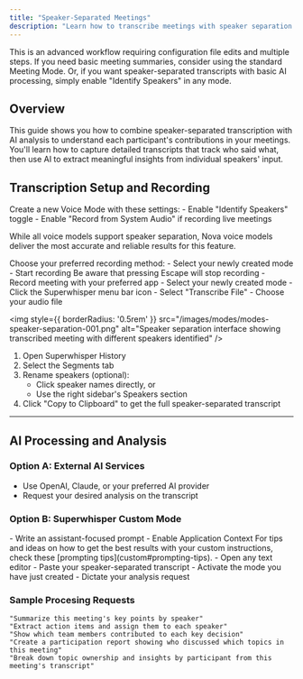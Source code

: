```yaml
---
title: "Speaker-Separated Meetings"
description: "Learn how to transcribe meetings with speaker separation and process them with AI for enhanced insights. This method combines Superwhisper's speaker identification capabilities with powerful AI processing."
---
```


<Note>
This is an advanced workflow requiring configuration file edits and multiple steps. If you need basic meeting summaries, consider using the standard Meeting Mode. Or, if you want speaker-separated transcripts with basic AI processing, simply enable "Identify Speakers" in any mode.
</Note>

## Overview
This guide shows you how to combine speaker-separated transcription with AI analysis to understand each participant's contributions in your meetings. You'll learn how to capture detailed transcripts that track who said what, then use AI to extract meaningful insights from individual speakers' input.

## Transcription Setup and Recording
<Steps>
<Step title="Create a Speaker Separation Mode">
Create a new Voice Mode with these settings:
- Enable "Identify Speakers" toggle
- Enable "Record from System Audio" if recording live meetings

<Tip>While all voice models support speaker separation, Nova voice models deliver the most accurate and reliable results for this feature.</Tip>
</Step>

<Step title="Capture & Transcribe Your Meeting">
Choose your preferred recording method:

<AccordionGroup>
<Accordion title="Live Recording">
- Select your newly created mode
- Start recording
<Note>Be aware that pressing Escape will stop recording</Note>
</Accordion>

<Accordion title="Process Existing Audio">
- Record meeting with your preferred app
- Select your newly created mode
- Click the Superwhisper menu bar icon
- Select "Transcribe File"
- Choose your audio file
</Accordion>
</AccordionGroup>
</Step>

<Step title="Access Your Transcript">

<img
style={{ borderRadius: '0.5rem' }}
src="/images/modes/modes-speaker-separation-001.png"
alt="Speaker separation interface showing transcribed meeting with different speakers identified"
/>

1. Open Superwhisper History
2. Select the Segments tab
3. Rename speakers (optional):
   - Click speaker names directly, or
   - Use the right sidebar's Speakers section
4. Click "Copy to Clipboard" to get the full speaker-separated transcript
</Step>
</Steps>

---
## AI Processing and Analysis

### Option A: External AI Services
- Use OpenAI, Claude, or your preferred AI provider
- Request your desired analysis on the transcript

### Option B: Superwhisper Custom Mode
<Steps>
<Step title="Create a new Custom Mode">
- Write an assistant-focused prompt
- Enable Application Context
<Tip>For tips and ideas on how to get the best results with your custom instructions, check these [prompting tips](custom#prompting-tips).</Tip>
</Step>

<Step title="Process Your Transcript">
   - Open any text editor
   - Paste your speaker-separated transcript
   - Activate the mode you have just created
   - Dictate your analysis request
</Step>
</Steps>

### Sample Procesing Requests
```
"Summarize this meeting's key points by speaker"
"Extract action items and assign them to each speaker"
"Show which team members contributed to each key decision"
"Create a participation report showing who discussed which topics in this meeting"
"Break down topic ownership and insights by participant from this meeting's transcript"
```